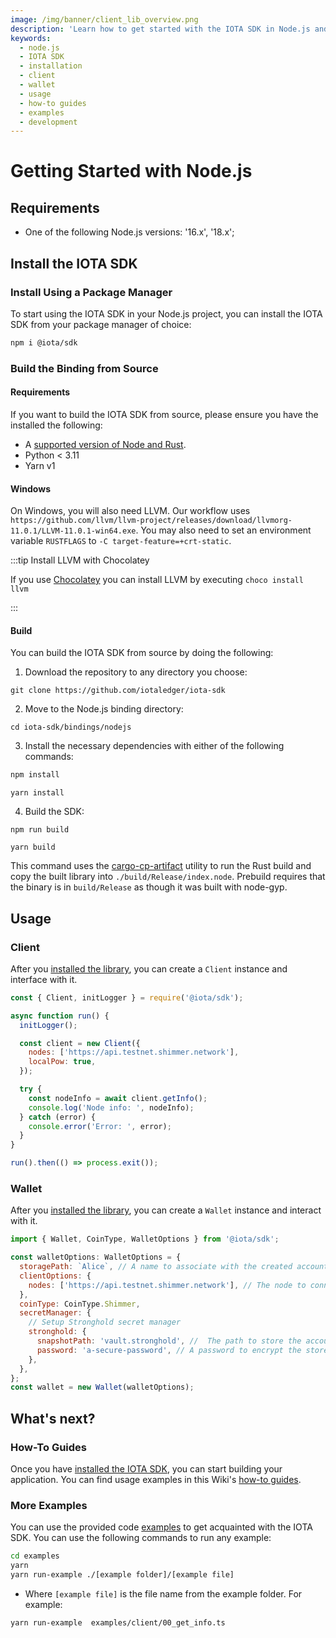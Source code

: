 ```yaml
---
image: /img/banner/client_lib_overview.png
description: 'Learn how to get started with the IOTA SDK in Node.js and build applications on the Shimmer network.'
keywords:
  - node.js
  - IOTA SDK
  - installation
  - client
  - wallet
  - usage
  - how-to guides
  - examples
  - development
---
```



# Getting Started with Node.js

<WarningPasswordStorage />

## Requirements

- One of the following Node.js versions: '16.x', '18.x';

## Install the IOTA SDK

### Install Using a Package Manager

To start using the IOTA SDK in your Node.js project, you can install the IOTA SDK from your package manager of choice:

```bash npm2yarn
npm i @iota/sdk
```

### Build the Binding from Source

#### Requirements

If you want to build the IOTA SDK from source, please ensure you have the installed the following:

- A [supported version of Node and Rust](https://github.com/neon-bindings/neon#platform-support).
- Python < 3.11
- Yarn v1

#### Windows

On Windows, you will also need LLVM. Our workflow uses
`https://github.com/llvm/llvm-project/releases/download/llvmorg-11.0.1/LLVM-11.0.1-win64.exe`. You may also need to set
an environment variable `RUSTFLAGS` to `-C target-feature=+crt-static`.

:::tip Install LLVM with Chocolatey

If you use [Chocolatey](https://chocolatey.org) you can install LLVM by executing `choco install llvm`

:::

#### Build

You can build the IOTA SDK from source by doing the following:

1.  Download the repository to any directory you choose:

```shell
git clone https://github.com/iotaledger/iota-sdk
```

2.  Move to the Node.js binding directory:

```shell
cd iota-sdk/bindings/nodejs
```

3.  Install the necessary dependencies with either of the following commands:

<Tabs groupId="nodePackageManager" queryString>
<TabItem value="npm" label="npm">

```sh
npm install
```

</TabItem>
<TabItem value="yarn" label="Yarn">

```shell
yarn install
```

</TabItem>
</Tabs>

4.  Build the SDK:

<Tabs groupId="nodePackageManager" queryString>
<TabItem value="npm" label="npm">

```shell
npm run build
```

</TabItem>
<TabItem value="yarn" label="Yarn">

```shell
yarn build
```

</TabItem>
</Tabs>

This command uses the [cargo-cp-artifact](https://github.com/neon-bindings/cargo-cp-artifact) utility to run the Rust
build and copy the built library into `./build/Release/index.node`.
Prebuild requires that the binary is in `build/Release` as though it was built with node-gyp.

## Usage

### Client

After you [installed the library](#install-the-iota-sdk), you can create a `Client` instance and interface with it.

```javascript
const { Client, initLogger } = require('@iota/sdk');

async function run() {
  initLogger();

  const client = new Client({
    nodes: ['https://api.testnet.shimmer.network'],
    localPow: true,
  });

  try {
    const nodeInfo = await client.getInfo();
    console.log('Node info: ', nodeInfo);
  } catch (error) {
    console.error('Error: ', error);
  }
}

run().then(() => process.exit());
```

### Wallet

After you [installed the library](#installing-the-iota-sdk), you can create a `Wallet` instance and interact with it.

```javascript
import { Wallet, CoinType, WalletOptions } from '@iota/sdk';

const walletOptions: WalletOptions = {
  storagePath: `Alice`, // A name to associate with the created account.
  clientOptions: {
    nodes: ['https://api.testnet.shimmer.network'], // The node to connect to.
  },
  coinType: CoinType.Shimmer,
  secretManager: {
    // Setup Stronghold secret manager
    stronghold: {
      snapshotPath: 'vault.stronghold', //  The path to store the account snapshot.
      password: 'a-secure-password', // A password to encrypt the stored data. WARNING: Never hardcode passwords in production code.
    },
  },
};
const wallet = new Wallet(walletOptions);
```

## What's next?

### How-To Guides

Once you have [installed the IOTA SDK](#install-the-iota-sdk), you can start building your application. You can find
usage examples in this Wiki's [how-to guides](../how-tos/introduction.md).

### More Examples

You can use the provided code [examples](https://github.com/iotaledger/iota-sdk/tree/develop/bindings/nodejs/examples)
to get acquainted with the IOTA SDK. You can use the following commands to run any example:

```bash
cd examples
yarn
yarn run-example ./[example folder]/[example file]
```

- Where `[example file]` is the file name from the example folder. For example:

```bash
yarn run-example  examples/client/00_get_info.ts
```
